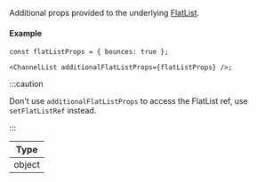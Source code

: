 Additional props provided to the underlying [FlatList](https://reactnative.dev/docs/flatlist#props).

#### Example

```tsx
const flatListProps = { bounces: true };

<ChannelList additionalFlatListProps={flatListProps} />;
```

:::caution

Don't use `additionalFlatListProps` to access the FlatList ref, use `setFlatListRef` instead.

:::

| Type   |
| ------ |
| object |
